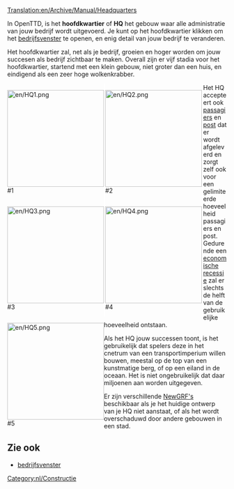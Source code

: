 [[Translation:en/Archive/Manual/Headquarters]]

In OpenTTD, is het '''hoofdkwartier''' of '''HQ''' het gebouw waar alle administratie van jouw bedrijf wordt uitgevoerd. Je kunt op het hoofdkwartier klikken om het [[nl/Manual/Bedrijf#Bedrijfsvenster|bedrijfsvenster]] te openen, en enig detail van jouw bedrijf te veranderen.

Het hoofdkwartier zal, net als je bedrijf, groeien en hoger worden om jouw succesen als bedrijf zichtbaar te maken. Overall zijn er vijf stadia voor het hoofdkwartier, startend met een klein gebouw, niet groter dan een huis, en eindigend als een zeer hoge wolkenkrabber.

<div style="float:left;border-right:3px solid white">[[File:en/HQ1.png|222px]]<br />#1</div>
<div style="float:left;border-right:3px solid white">[[File:en/HQ2.png|222px]]<br />#2</div>
<div style="float:left;border-right:3px solid white">[[File:en/HQ3.png|222px]]<br />#3</div>
<div style="float:left;border-right:3px solid white">[[File:en/HQ4.png|222px]]<br />#4</div>
<div style="float:left">[[File:en/HQ5.png|222px]]<br />#5</div>

{{en/-}}

Het HQ accepteert ook [[nl/passagiers|passagiers]] en [[nl/Manual/Base Set/Cargos/Post|post]] dat er wordt afgeleverd en zorgt zelf ook voor een gelimiteerde hoeveelheid passagiers en post. Gedurende een [[nl/Manual/Economie#Recessie|economische recessie]] zal er slechts de helft van de gebruikelijke hoeveelheid ontstaan.

Als het HQ jouw successen toont, is het gebruikelijk dat spelers deze in het cnetrum van een transportimperium willen bouwen, meestal op de top van een kunstmatige berg, of op een eiland in de oceaan. Het is niet ongebruikelijk dat daar miljoenen aan worden uitgegeven.

Er zijn verschillende [[nl/Manual/NewGRF|NewGRF's]] beschikbaar als je het huidige ontwerp van je HQ niet aanstaat, of als het wordt overschaduwd door andere gebouwen in een stad.

==Zie ook==
*[[nl/Manual/Bedrijf#Bedrijfsvenster|bedrijfsvenster]]

[[Category:nl/Constructie]]